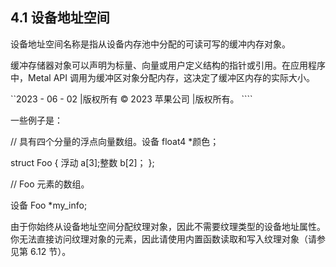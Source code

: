 ## 4.1 设备地址空间

设备地址空间名称是指从设备内存池中分配的可读可写的缓冲内存对象。

缓冲存储器对象可以声明为标量、向量或用户定义结构的指针或引用。在应用程序中，Metal API 调用为缓冲区对象分配内存，这决定了缓冲区内存的实际大小。

``2023 - 06 - 02 |版权所有 © 2023 苹果公司 |版权所有。 ````

一些例子是：

// 具有四个分量的浮点向量数组。设备 float4 \*颜色；

struct Foo { 浮动 a[3];整数 b[2]； };

// Foo 元素的数组。

设备 Foo \*my_info;

由于你始终从设备地址空间分配纹理对象，因此不需要纹理类型的设备地址属性。你无法直接访问纹理对象的元素，因此请使用内置函数读取和写入纹理对象（请参见第 6.12 节）。
